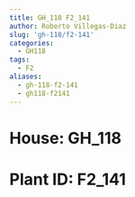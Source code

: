 ```yaml
---
title: GH_118 F2_141
author: Roberto Villegas-Diaz
slug: 'gh-118/f2-141'
categories:
  - GH118
tags:
  - F2
aliases:
  - gh-118-f2-141
  - gh118-f2141
---
```


# **House**: GH_118
# **Plant ID**: F2_141
